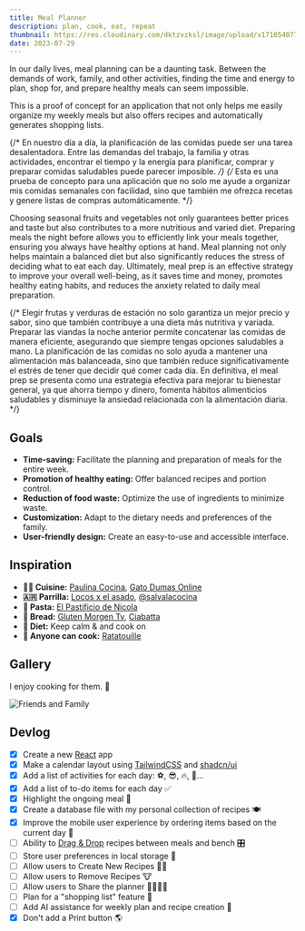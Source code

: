 ```yaml
---
title: Meal Planner
description: plan, cook, eat, repeat
thumbnail: https://res.cloudinary.com/dktzvzksl/image/upload/v1710540774/lab/chqhsmthcwe4jm1fqmnc.jpg
date: 2023-07-29
---
```



In our daily lives, meal planning can be a daunting task. Between the demands of work, family, and other activities, finding the time and energy to plan, shop for, and prepare healthy meals can seem impossible.

This is a proof of concept for an application that not only helps me easily organize my weekly meals but also offers recipes and automatically generates shopping lists.

{/* En nuestro día a día, la planificación de las comidas puede ser una tarea desalentadora. Entre las demandas del trabajo, la familia y otras actividades, encontrar el tiempo y la energía para planificar, comprar y preparar comidas saludables puede parecer imposible. */}
{/* Esta es una prueba de concepto para una aplicación que no solo me ayude a organizar mis comidas semanales con facilidad, sino que también me ofrezca recetas y genere listas de compras automáticamente. */}

<MealPlanner className="my-6 overflow-hidden rounded-md border lg:-mx-24 lg:my-20 xl:-mx-60" client:load />

Choosing seasonal fruits and vegetables not only guarantees better prices and taste but also contributes to a more nutritious and varied diet. Preparing meals the night before allows you to efficiently link your meals together, ensuring you always have healthy options at hand. Meal planning not only helps maintain a balanced diet but also significantly reduces the stress of deciding what to eat each day. Ultimately, meal prep is an effective strategy to improve your overall well-being, as it saves time and money, promotes healthy eating habits, and reduces the anxiety related to daily meal preparation.

{/* Elegir frutas y verduras de estación no solo garantiza un mejor precio y sabor, sino que también contribuye a una dieta más nutritiva y variada. Preparar las viandas la noche anterior permite concatenar las comidas de manera eficiente, asegurando que siempre tengas opciones saludables a mano. La planificación de las comidas no solo ayuda a mantener una alimentación más balanceada, sino que también reduce significativamente el estrés de tener que decidir qué comer cada día. En definitiva, el meal prep se presenta como una estrategia efectiva para mejorar tu bienestar general, ya que ahorra tiempo y dinero, fomenta hábitos alimenticios saludables y disminuye la ansiedad relacionada con la alimentación diaria. */}

## Goals

- **Time-saving:** Facilitate the planning and preparation of meals for the entire week.
- **Promotion of healthy eating:** Offer balanced recipes and portion control.
- **Reduction of food waste:** Optimize the use of ingredients to minimize waste.
- **Customization:** Adapt to the dietary needs and preferences of the family.
- **User-friendly design:** Create an easy-to-use and accessible interface.

## Inspiration

- **🧑‍🍳 Cuisine:** [Paulina Cocina](https://www.youtube.com/paulinacocina), [Gato Dumas Online](https://www.gatodumasonline.com.ar)
- **🇦🇷 Parrilla:** [Locos x el asado](https://www.youtube.com/@LocosXelAsadoOficial), [@salvalacocina](https://www.instagram.com/salvalacocina)
- **🍝 Pasta:** [El Pastificio de Nicola](https://www.youtube.com/@ElPastificiodeNicola)
- **🥖 Bread:** [Gluten Morgen Tv](https://www.youtube.com/@GlutenMorgenTv), [Ciabatta](https://www.youtube.com/watch?v=yPRrMWc8UGM)
- **🍷 Diet:** Keep calm &amp; and cook on
- **🍿 Anyone can cook:** [Ratatouille](https://www.imdb.com/title/tt0382932/)

## Gallery

I enjoy cooking for them. 🙂

![Friends and Family](https://res.cloudinary.com/dktzvzksl/image/upload/v1715883097/lab/mealplanner-photos_wx69cd.jpg)

## Devlog

- [x] Create a new [React](https://react.dev/) app
- [x] Make a calendar layout using [TailwindCSS](https://tailwindcss.com/) and [shadcn/ui](https://ui.shadcn.com/)
- [x] Add a list of activities for each day: ⚽️, 😎, 🔥, 🏓...
- [x] Add a list of to-do items for each day ✅
- [x] Highlight the ongoing meal 📍
- [x] Create a database file with my personal collection of recipes 🍽️
- [x] Improve the mobile user experience by ordering items based on the current day 📱
- [ ] Ability to [Drag & Drop](https://react-dnd.github.io/react-dnd) recipes between meals and bench 🎛️
- [ ] Store user preferences in local storage 💾
- [ ] Allow users to Create New Recipes 🧑‍🍳
- [ ] Allow users to Remove Recipes 🐮
- [ ] Allow users to Share the planner 🧑‍🧑‍🧒‍🧒
- [ ] Plan for a "shopping list" feature 🛒
- [ ] Add AI assistance for weekly plan and recipe creation 🤖
- [x] Don't add a Print button 🌎
